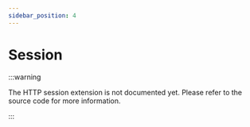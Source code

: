 ```yaml
---
sidebar_position: 4
---
```


# Session

:::warning

The HTTP session extension is not documented yet. Please refer to the source code for more information.

:::
